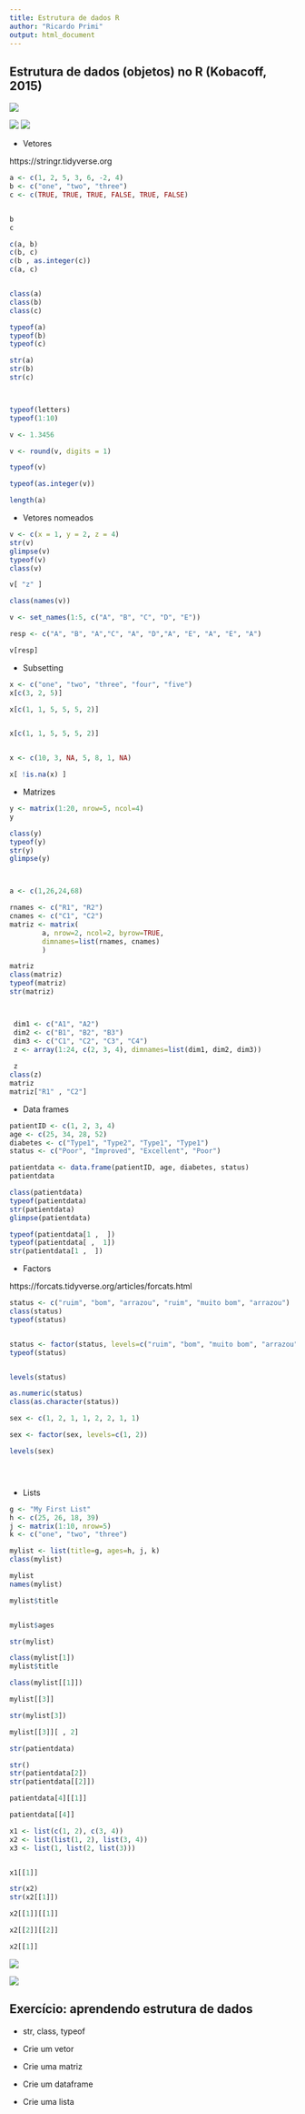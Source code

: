 ```yaml
---
title: Estrutura de dados R
author: "Ricardo Primi"
output: html_document
---
```



## Estrutura de dados (objetos) no R (Kobacoff, 2015)

![](../imagens/datastruc.png)

![](../imagens/data-structures-overview.png)
![](../imagens/summary-tree-atomic.png)  


* Vetores

https://stringr.tidyverse.org

```r

a <- c(1, 2, 5, 3, 6, -2, 4)
b <- c("one", "two", "three")
c <- c(TRUE, TRUE, TRUE, FALSE, TRUE, FALSE)


b
c

c(a, b)
c(b, c)
c(b , as.integer(c))
c(a, c)


class(a)
class(b)
class(c)

typeof(a)
typeof(b)
typeof(c)

str(a)
str(b)
str(c)



typeof(letters)
typeof(1:10)

v <- 1.3456

v <- round(v, digits = 1)

typeof(v)

typeof(as.integer(v))

length(a)

```

* Vetores nomeados
```r

v <- c(x = 1, y = 2, z = 4)
str(v)
glimpse(v)
typeof(v)
class(v)

v[ "z" ]

class(names(v))

v <- set_names(1:5, c("A", "B", "C", "D", "E"))

resp <- c("A", "B", "A","C", "A", "D","A", "E", "A", "E", "A")

v[resp]

```

* Subsetting
```r

x <- c("one", "two", "three", "four", "five")
x[c(3, 2, 5)]

x[c(1, 1, 5, 5, 5, 2)]


x[c(1, 1, 5, 5, 5, 2)]


x <- c(10, 3, NA, 5, 8, 1, NA)

x[ !is.na(x) ]


```

* Matrizes
```r

y <- matrix(1:20, nrow=5, ncol=4)
y

class(y)
typeof(y)
str(y) 
glimpse(y)



a <- c(1,26,24,68)

rnames <- c("R1", "R2")
cnames <- c("C1", "C2") 
matriz <- matrix(
        a, nrow=2, ncol=2, byrow=TRUE,
        dimnames=list(rnames, cnames)
        )

matriz
class(matriz)
typeof(matriz)
str(matriz)



 dim1 <- c("A1", "A2")
 dim2 <- c("B1", "B2", "B3")
 dim3 <- c("C1", "C2", "C3", "C4")
 z <- array(1:24, c(2, 3, 4), dimnames=list(dim1, dim2, dim3))
 
 z
class(z)
matriz
matriz["R1" , "C2"]

```



* Data frames
```r

patientID <- c(1, 2, 3, 4)
age <- c(25, 34, 28, 52)
diabetes <- c("Type1", "Type2", "Type1", "Type1")
status <- c("Poor", "Improved", "Excellent", "Poor")

patientdata <- data.frame(patientID, age, diabetes, status)
patientdata

class(patientdata)
typeof(patientdata)
str(patientdata)
glimpse(patientdata)

typeof(patientdata[1 ,  ])
typeof(patientdata[ ,  1])
str(patientdata[1 ,  ])


```

* Factors

https://forcats.tidyverse.org/articles/forcats.html

```r


status <- c("ruim", "bom", "arrazou", "ruim", "muito bom", "arrazou")
class(status)
typeof(status)


status <- factor(status, levels=c("ruim", "bom", "muito bom", "arrazou", "excelente"))
typeof(status)


levels(status)

as.numeric(status)
class(as.character(status))

sex <- c(1, 2, 1, 1, 2, 2, 1, 1)

sex <- factor(sex, levels=c(1, 2))

levels(sex)





```

* Lists
```r

g <- "My First List"
h <- c(25, 26, 18, 39)
j <- matrix(1:10, nrow=5)
k <- c("one", "two", "three")

mylist <- list(title=g, ages=h, j, k)
class(mylist)

mylist
names(mylist)

mylist$title


mylist$ages

str(mylist)

class(mylist[1])
mylist$title

class(mylist[[1]])

mylist[[3]]

str(mylist[3])

mylist[[3]][ , 2]

str(patientdata)

str()
str(patientdata[2])
str(patientdata[[2]])

patientdata[4][[1]]

patientdata[[4]]
```

```r

x1 <- list(c(1, 2), c(3, 4))
x2 <- list(list(1, 2), list(3, 4))
x3 <- list(1, list(2, list(3)))


x1[[1]]

str(x2)
str(x2[[1]])

x2[[1]][[1]]

x2[[2]][[2]]

x2[[1]]


```
![](../imagens/lists-structure.png)  

![](../imagens/lists-subsetting.png)  

## Exercício: aprendendo estrutura de dados
* str, class, typeof

* Crie um vetor
* Crie uma matriz
* Crie um dataframe
* Crie uma lista
